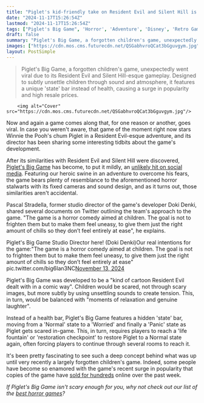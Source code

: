 ```yaml
---
title: "Piglet's kid-friendly take on Resident Evil and Silent Hill is having a viral moment, and now its old director is sharing a fascinating Behind-the-Scenes peek"
date: "2024-11-17T15:26:54Z"
lastmod: "2024-11-17T15:26:54Z"
tags: ["Piglet's Big Game", 'Horror', 'Adventure', 'Disney', 'Retro Game', "Children's Game", 'Viral']
draft: false
summary: "Piglet's Big Game, a forgotten children's game, unexpectedly went viral due to its Resident Evil and Silent Hill-esque gameplay.  Designed to subtly unsettle children through sound and atmosphere, it features a unique 'state' bar instead of health, causing a surge in popularity and high resale prices."
images: ["https://cdn.mos.cms.futurecdn.net/QSGabhvroQCat3bGguvgym.jpg"]
layout: PostSimple
---
```

> Piglet's Big Game, a forgotten children's game, unexpectedly went viral due to its Resident Evil and Silent Hill-esque gameplay.  Designed to subtly unsettle children through sound and atmosphere, it features a unique 'state' bar instead of health, causing a surge in popularity and high resale prices.


        <img alt="Cover" src="https://cdn.mos.cms.futurecdn.net/QSGabhvroQCat3bGguvgym.jpg"/>
        
Now and again a game comes along that, for one reason or another, goes viral. In case you weren't aware, that game of the moment right now stars Winnie the Pooh's chum Piglet in a Resident Evil-esque adventure, and its director has been sharing some interesting tidbits about the game's development. 

After its similarities with Resident Evil and Silent Hill were discovered, [Piglet's Big Game](https://www.gamesradar.com/disney-s-piglet-s-big-game/) has become, to put it mildly, an [unlikely hit on social media](https://www.gamesradar.com/games/action/21-years-later-an-obscure-disney-game-is-selling-out-online-after-the-internet-found-out-its-basically-silent-hill-and-resident-evil-for-kids/). Featuring our heroic swine in an adventure to overcome his fears, the game bears plenty of resemblance to the aforementioned horror stalwarts with its fixed cameras and sound design, and as it turns out, those similarities aren't accidental. 

Pascal Stradella, former studio director of the game's developer Doki Denki, shared several documents on Twitter outlining the team's approach to the game. "The game is a horror comedy aimed at children. The goal is not to frighten them but to make them feel uneasy, to give them just the right amount of chills so they don’t feel entirely at ease", he explains.

Piglet's Big Game Studio Director here! (Doki Denki)Our real intentions for the game:"The game is a horror comedy aimed at children. The goal is not to frighten them but to make them feel uneasy, to give them just the right amount of chills so they don’t feel entirely at ease" pic.twitter.com/big6Ian3NC[November 13, 2024](https://twitter.com/STRADELL/status/1856837741796807074)

Piglet's Big Game was developed to be a "kind of cartoon Resident Evil dealt with in a comic way". Children would be scared, not through scary images, but more subtly by using unsettling sounds to create tension. This, in turn, would be balanced with "moments of relaxation and genuine laughter".

Instead of a health bar, Piglet's Big Game features a hidden 'state' bar, moving from a 'Normal' state to a 'Worried' and finally a 'Panic' state as Piglet gets scared in-game. This, in turn, requires players to reach a 'life fountain' or 'restoration checkpoint' to restore Piglet to a Normal state again, often forcing players to continue through several rooms to reach it.

It's been pretty fascinating to see such a deep concept behind what was up until very recently a largely forgotten children's game. Indeed, some people have become so enamored with the game's recent surge in popularity that copies of the game have [sold for hundreds](https://www.gamesradar.com/games/platformer/as-viral-piglet-game-hits-usd300-resale-amid-silent-hill-and-resident-evil-comparisons-collectors-say-its-the-perfect-encapsulation-of-why-retro-game-collection-f-ing-sucks-now/) online over the past week.

*If Piglet's Big Game isn't scary enough for you, why not check out our list of the *[<em>best horror games</em>](https://www.gamesradar.com/best-horror-games/)*?*
        